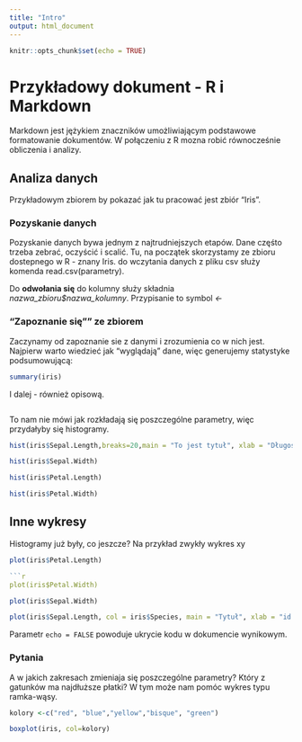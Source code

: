 ```yaml
---
title: "Intro"
output: html_document
---
```


```r
knitr::opts_chunk$set(echo = TRUE)
```

# Przykładowy dokument - R i Markdown
Markdown jest jężykiem znaczników umożliwiającym podstawowe formatowanie dokumentów. W połączeniu z R mozna robić równocześnie obliczenia i analizy.

## Analiza danych
Przykładowym zbiorem by pokazać jak tu pracować jest zbiór "Iris".

### Pozyskanie danych
Pozyskanie danych bywa jednym z najtrudniejszych etapów. Dane częśto trzeba zebrać, oczyścić i scalić.
Tu, na początek skorzystamy ze zbioru dostepnego w R - znany Iris.
do wczytania danych z pliku csv służy komenda read.csv(parametry).

Do **odwołania się** do kolumny służy składnia *nazwa_zbioru$nazwa_kolumny*.
Przypisanie to symbol *<-*


### "Zapoznanie się"" ze zbiorem
Zaczynamy od zapoznanie sie z danymi i zrozumienia co w nich jest.
Najpierw warto wiedzieć jak "wyglądają" dane, więc generujemy statystyke podsumowującą:
```r
summary(iris)
```

I dalej - również opisową.
```iris

```

To nam nie mówi jak rozkładają się poszczególne parametry, więc przydałyby się histogramy.

``` r
hist(iris$Sepal.Length,breaks=20,main = "To jest tytuł", xlab = "Długość jednego z płatków", col = "aquamarine")
```


``` r
hist(iris$Sepal.Width)
```

``` r
hist(iris$Petal.Length)
```


``` r
hist(iris$Petal.Width)
```


## Inne wykresy

Histogramy już były, co jeszcze? Na przykład zwykły wykres xy

```r
plot(iris$Petal.Length)

```r
plot(iris$Petal.Width)
```

```r
plot(iris$Sepal.Width)
```


```r
plot(iris$Sepal.Length, col = iris$Species, main = "Tytuł", xlab = "id pomiaru", ylab = "długość", pch=16)
```

Parametr `echo = FALSE` powoduje ukrycie kodu w dokumencie wynikowym.

### Pytania 

A w jakich zakresach zmieniaja się poszczególne parametry? Który z gatunków ma najdłuższe płatki?
W tym może nam pomóc wykres typu ramka-wąsy.

```r
kolory <-c("red", "blue","yellow","bisque", "green")

boxplot(iris, col=kolory)
```


